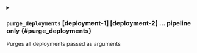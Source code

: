 

<details className="config-field -function" data-expandable="true">
<summary>

### `purge_deployments` <span class="config-field-type">[deployment-1] [deployment-2] ...</span> <span class="config-field-enum"></span> <span class="config-field-default -return"></span> <span class="config-field-required" data-required="true">pipeline only</span>  {#purge_deployments}

Purges all deployments passed as arguments

</summary>

<PartialForcepurge />
<PartialAll />
<PartialSequential />


</details>
